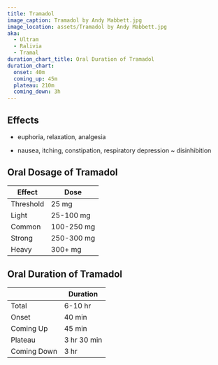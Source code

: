 ```yaml
---
title: Tramadol
image_caption: Tramadol by Andy Mabbett.jpg
image_location: assets/Tramadol by Andy Mabbett.jpg
aka:
  - Ultram
  - Ralivia
  - Tramal
duration_chart_title: Oral Duration of Tramadol
duration_chart:
  onset: 40m
  coming_up: 45m
  plateau: 210m
  coming_down: 3h
---
```


## Effects
+ euphoria, relaxation, analgesia
- nausea, itching, constipation, respiratory depression
~ disinhibition

## Oral Dosage of Tramadol
| Effect | Dose |
| --- | --- |
| Threshold | 25 mg |
| Light | 25-100 mg |
| Common | 100-250 mg |
| Strong | 250-300 mg |
| Heavy | 300+ mg |

## Oral Duration of Tramadol
|  | Duration |
| --- | --- |
| Total | 6-10 hr |
| Onset | 40 min |
| Coming Up | 45 min |
| Plateau | 3 hr 30 min |
| Coming Down | 3 hr |





